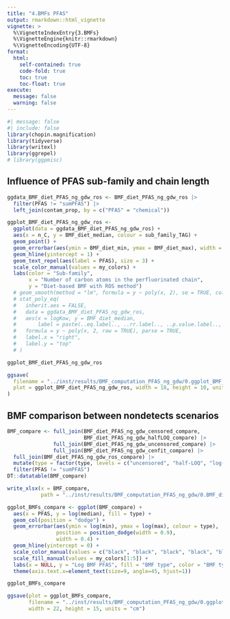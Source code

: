 ```yaml
---
title: "4.BMFs PFAS"
output: rmarkdown::html_vignette
vignette: >
  %\VignetteIndexEntry{3.BMFs}
  %\VignetteEngine{knitr::rmarkdown}
  %\VignetteEncoding{UTF-8}
format: 
  html:
    self-contained: true
    code-fold: true
    toc: true
    toc-float: true
execute:
  message: false
  warning: false
---
```


```r
#| message: false
#| include: false
library(chopin.magnification)
library(tidyverse)
library(writexl)
library(ggrepel)
# library(ggpmisc)
```

## Influence of PFAS sub-family and chain length

```r
ggdata_BMF_diet_PFAS_ng_gdw_ros <- BMF_diet_PFAS_ng_gdw_ros |>
  filter(PFAS != "sumPFAS") |> 
  left_join(contam_prop, by = c("PFAS" = "chemical"))
```

```r
ggplot_BMF_diet_PFAS_ng_gdw_ros <-
  ggplot(data = ggdata_BMF_diet_PFAS_ng_gdw_ros) +
  aes(x = n_C, y = BMF_diet_median, colour = sub_family_TAG) +
  geom_point() +
  geom_errorbar(aes(ymin = BMF_diet_min, ymax = BMF_diet_max), width = 0.05) +
  geom_hline(yintercept = 1) +
  geom_text_repel(aes(label = PFAS), size = 3) +
  scale_color_manual(values = my_colors) +
  labs(color = "Sub-family", 
       x = "Number of carbon atoms in the perfluorinated chain",
       y = "Diet-based BMF with ROS method") 
  # geom_smooth(method = "lm", formula = y ~ poly(x, 2), se = TRUE, color = "black", linewidth = 0.6) +
  # stat_poly_eq(
  #   inherit.aes = FALSE,
  #   data = ggdata_BMF_diet_PFAS_ng_gdw_ros,
  #   aes(x = logKow, y = BMF_diet_median,
  #       label = paste(..eq.label.., ..rr.label.., ..p.value.label.., sep = "~~~")),
  #   formula = y ~ poly(x, 2, raw = TRUE), parse = TRUE, 
  #   label.x = "right",
  #   label.y = "top"
  # )

ggplot_BMF_diet_PFAS_ng_gdw_ros
```

```r
ggsave(
  filename = "../inst/results/BMF_computation_PFAS_ng_gdw/0.ggplot_BMF_diet_PFAS_ng_gdw_ros.jpg",
  plot = ggplot_BMF_diet_PFAS_ng_gdw_ros, width = 18, height = 10, units = "cm"
)
```

## BMF comparison between nondetects scenarios

```r
BMF_compare <- full_join(BMF_diet_PFAS_ng_gdw_censored_compare, 
                         BMF_diet_PFAS_ng_gdw_halfLOQ_compare) |>
               full_join(BMF_diet_PFAS_ng_gdw_uncensored_compare) |> 
               full_join(BMF_diet_PFAS_ng_gdw_cenfit_compare) |> 
  full_join(BMF_diet_PFAS_ng_gdw_ros_compare) |> 
  mutate(type = factor(type, levels = c("uncensored", "half-LOQ", "log-norm", "cenfit", "ros"))) |> 
  filter(PFAS != "sumPFAS")
DT::datatable(BMF_compare)

write_xlsx(x = BMF_compare,
           path = "../inst/results/BMF_computation_PFAS_ng_gdw/0.BMF_diet_PFAS_ng_gdw_compare.xlsx")

```

```r
ggplot_BMFs_compare <- ggplot(BMF_compare) +
  aes(x = PFAS, y = log(median), fill = type) +
  geom_col(position = "dodge") +
  geom_errorbar(aes(ymin = log(min), ymax = log(max), colour = type), 
                position = position_dodge(width = 0.9),
                width = 0.4) +
  geom_hline(yintercept = 0) +
  scale_color_manual(values = c("black", "black", "black", "black", "black")) +
  scale_fill_manual(values = my_colors[1:5]) +
  labs(x = NULL, y = "Log BMF PFAS", fill = "BMF type", color = "BMF type") +
  theme(axis.text.x=element_text(size=9, angle=45, hjust=1))

ggplot_BMFs_compare
```

```r
ggsave(plot = ggplot_BMFs_compare, 
       filename = "../inst/results/BMF_computation_PFAS_ng_gdw/0.ggplot_BMFs_compare.jpg", 
       width = 22, height = 15, units = "cm")

```

